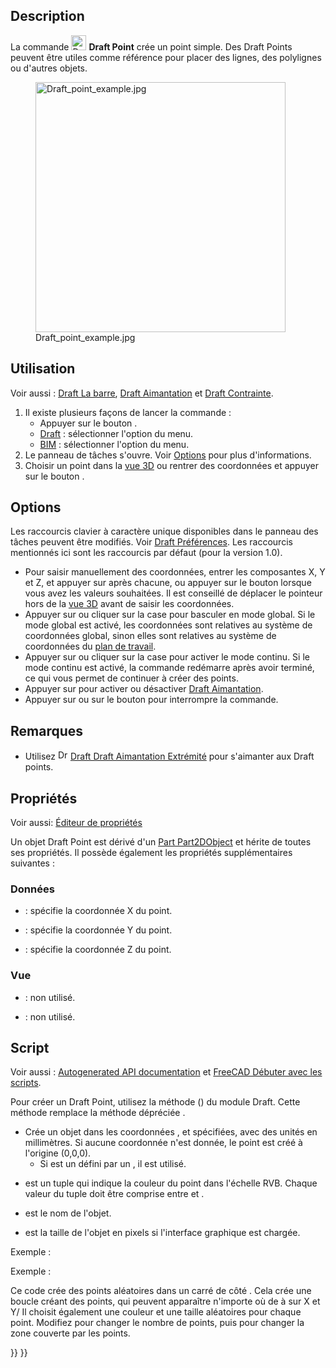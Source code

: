 <languages/>

{{Docnav/fr
|[[Draft_BezCurve/fr|Courbe de Bézier]]
|[[Draft_Facebinder/fr|Surface liée]]
|[[Draft_Workbench/fr|Atelier Draft]]
|IconL=Draft_BezCurve.svg 
|IconR=Draft_Facebinder.svg 
|IconC=Workbench_Draft.svg
}}

{{GuiCommand/fr
|Name=Draft Point
|Name/fr=Draft Point
|MenuLocation=Draft : Formes → Point<br><br>BIM : Formes 2D → Point
|Workbenches=[[Draft_Workbench/fr|Draft]], [[BIM_Workbench/fr|BIM]]
|Version=0.7
}}

==Description==

La commande [[Image:Draft_Point.svg|24px]] '''Draft Point''' crée un point simple. Des Draft Points peuvent être utiles comme référence pour placer des lignes, des polylignes ou d'autres objets.

[[Image:Draft_point_example.jpg|400px]]

<span id="Usage"></span>
==Utilisation==

Voir aussi : [[Draft_Tray/fr|Draft La barre]], [[Draft_Snap/fr|Draft Aimantation]] et [[Draft_Constrain/fr|Draft Contrainte]].

# Il existe plusieurs façons de lancer la commande :
#* Appuyer sur le bouton {{Button|[[Image:Draft_Point.svg|16px]] [[Draft_Point/fr|Point]]}}.
#* [[Draft_Workbench/fr|Draft]] : sélectionner l'option {{MenuCommand|Formes → [[Image:Draft_Point.svg|16px]] Point}} du menu.
#* [[BIM_Workbench/fr|BIM]] : sélectionner l'option {{MenuCommand|Formes 2D → [[Image:Draft_Point.svg|16px]] Point}} du menu.
# Le panneau de tâches {{MenuCommand|Point}} s'ouvre. Voir [[#Options|Options]] pour plus d'informations.
# Choisir un point dans la [[3D_view/fr|vue 3D]] ou rentrer des coordonnées et appuyer sur le bouton {{Button|[[Image:Draft_AddPoint.svg|16px]] Entrer un point}}.

==Options==

<div class="mw-translate-fuzzy">
Les raccourcis clavier à caractère unique disponibles dans le panneau des tâches peuvent être modifiés. Voir [[Draft_Preferences/fr|Draft Préférences]]. Les raccourcis mentionnés ici sont les raccourcis par défaut (pour la version 1.0).
</div>

* Pour saisir manuellement des coordonnées, entrer les composantes X, Y et Z, et appuyer sur {{KEY|Entrée}} après chacune, ou appuyer sur le bouton {{Button|[[Image:Draft_AddPoint.svg|16px]] Entrer un point}} lorsque vous avez les valeurs souhaitées. Il est conseillé de déplacer le pointeur hors de la [[3D_view/fr|vue 3D]] avant de saisir les coordonnées.
* Appuyer sur {{KEY|G}} ou cliquer sur la case {{MenuCommand|Global}} pour basculer en mode global. Si le mode global est activé, les coordonnées sont relatives au système de coordonnées global, sinon elles sont relatives au système de coordonnées du [[Draft_SelectPlane/fr|plan de travail]].
* Appuyer sur {{KEY|N}} ou cliquer sur la case {{MenuCommand|Continuer}} pour activer le mode continu. Si le mode continu est activé, la commande redémarre après avoir terminé, ce qui vous permet de continuer à créer des points.
* Appuyer sur {{KEY|S}} pour activer ou désactiver [[Draft_Snap/fr|Draft Aimantation]].
* Appuyer sur {{KEY|Échap}} ou sur le bouton {{Button|Fermer}} pour interrompre la commande.

<span id="Notes"></span>
==Remarques==

* Utilisez [[Image:Draft_Snap_Endpoint.svg|16px]] [[Draft_Snap_Endpoint/fr|Draft Draft Aimantation Extrémité]] pour s'aimanter aux Draft points.

<span id="Properties"></span>
==Propriétés==

Voir aussi: [[Property_editor/fr|Éditeur de propriétés]]

Un objet Draft Point est dérivé d'un [[Part_Part2DObject/fr|Part Part2DObject]] et hérite de toutes ses propriétés. Il possède également les propriétés supplémentaires suivantes :

<span id="Data"></span>
===Données===

{{TitleProperty|Draft}}

* {{PropertyData|X|Distance}} : spécifie la coordonnée X du point.
* {{PropertyData|Y|Distance}} : spécifie la coordonnée Y du point.
* {{PropertyData|Z|Distance}} : spécifie la coordonnée Z du point.

<span id="View"></span>
=== Vue ===

{{TitleProperty|Draft}}

<div class="mw-translate-fuzzy">
* {{PropertyView|Pattern|Enumeration}} : non utilisé.
* {{PropertyView|Pattern Size|Float}} : non utilisé.
</div>

<span id="Scripting"></span>
==Script==

Voir aussi : [https://freecad.github.io/SourceDoc/ Autogenerated API documentation] et [[FreeCAD_Scripting_Basics/fr|FreeCAD Débuter avec les scripts]].

Pour créer un Draft Point, utilisez la méthode {{incode|make_point}} ({{Version/fr|0.19}}) du module Draft. Cette méthode remplace la méthode dépréciée {{incode|makePoint}}.

{{Code|code=
point = make_point(X=0, Y=0, Z=0, color=None, name="Point", point_size=5)
point = make_point(point, Y=0, Z=0, color=None, name="Point", point_size=5)
}}

* Crée un objet {{incode|point}} dans les coordonnées {{incode|X}}, {{incode|Y}} et {{incode|Z}} spécifiées, avec des unités en millimètres. Si aucune coordonnée n'est donnée, le point est créé à l'origine (0,0,0).
** Si {{incode|X}} est un {{incode|point}} défini par un {{incode|FreeCAD.Vector}}, il est utilisé.
* {{incode|color}} est un tuple {{incode|(R, G, B)}} qui indique la couleur du point dans l'échelle RVB. Chaque valeur du tuple doit être comprise entre {{incode|0}} et {{incode|1}}.
* {{incode|name}} est le nom de l'objet.
* {{incode|point_size}} est la taille de l'objet en pixels si l'interface graphique est chargée.

Exemple :

{{Code|code=
import FreeCAD as App
import Draft

doc = App.newDocument()

point1 = Draft.make_point(1600, 1400, 0)

p2 = App.Vector(-3200, 1800, 0)
point2 = Draft.make_point(p2, color=(0.5, 0.3, 0.6), point_size=10)

doc.recompute()
}}

Exemple :

Ce code crée des {{incode|N}} points aléatoires dans un carré de côté {{incode|2L}}. Cela crée une boucle créant des {{incode|N}} points, qui peuvent apparaître n'importe où de {{incode|-L}} à {{incode|+ L}} sur X et Y/ Il choisit également une couleur et une taille aléatoires pour chaque point. Modifiez {{incode|N}} pour changer le nombre de points, puis {{incode|L}} pour changer la zone couverte par les points.

{{Code|code=
import random
import FreeCAD as App
import Draft

doc = App.newDocument()

L = 1000
centered = App.Placement(App.Vector(-L, -L, 0), App.Rotation())
rectangle = Draft.make_rectangle(2*L, 2*L, placement=centered)

N = 10
for i in range(N):
    x = 2*L*random.random() - L
    y = 2*L*random.random() - L
    z = 0
    r = random.random()
    g = random.random()
    b = random.random()
    size = 15*random.random() + 5
    Draft.make_point(x, y, z, color=(r, g, b), point_size=size)

doc.recompute()
}}


{{Docnav/fr
|[[Draft_BezCurve/fr|Courbe de Bézier]]
|[[Draft_Facebinder/fr|Surface liée]]
|[[Draft_Workbench/fr|Atelier Draft]]
|IconL=Draft_BezCurve.svg 
|IconR=Draft_Facebinder.svg 
|IconC=Workbench_Draft.svg
}}

{{Draft Tools navi{{#translation:}}}}
{{Userdocnavi{{#translation:}}}}